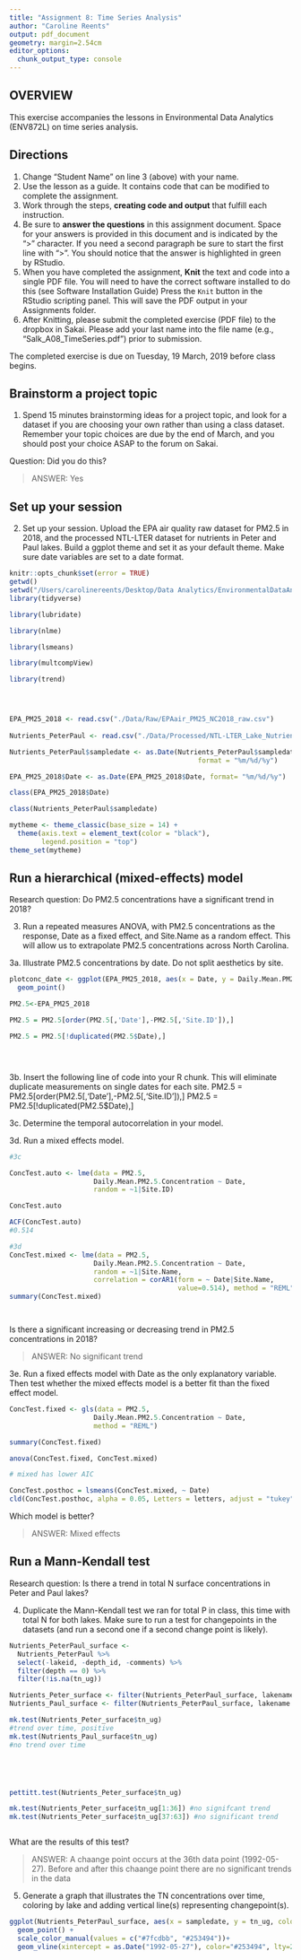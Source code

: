 ```yaml
---
title: "Assignment 8: Time Series Analysis"
author: "Caroline Reents"
output: pdf_document
geometry: margin=2.54cm
editor_options: 
  chunk_output_type: console
---
```


## OVERVIEW

This exercise accompanies the lessons in Environmental Data Analytics (ENV872L) on time series analysis.

## Directions
1. Change "Student Name" on line 3 (above) with your name.
2. Use the lesson as a guide. It contains code that can be modified to complete the assignment.
3. Work through the steps, **creating code and output** that fulfill each instruction.
4. Be sure to **answer the questions** in this assignment document.
Space for your answers is provided in this document and is indicated by the ">" character.
If you need a second paragraph be sure to start the first line with ">".
You should notice that the answer is highlighted in green by RStudio. 
6. When you have completed the assignment, **Knit** the text and code into a single PDF file.
You will need to have the correct software installed to do this (see Software Installation Guide)
Press the `Knit` button in the RStudio scripting panel.
This will save the PDF output in your Assignments folder.
8. After Knitting, please submit the completed exercise (PDF file) to the dropbox in Sakai. Please add your last name into the file name (e.g., "Salk_A08_TimeSeries.pdf") prior to submission.

The completed exercise is due on Tuesday, 19 March, 2019 before class begins.

## Brainstorm a project topic
1. Spend 15 minutes brainstorming ideas for a project topic, and look for a dataset if you are choosing your own rather than using a class dataset. Remember your topic choices are due by the end of March, and you should post your choice ASAP to the forum on Sakai.

Question: Did you do this?

> ANSWER: Yes

## Set up your session 
2. Set up your session. Upload the EPA air quality raw dataset for PM2.5 in 2018, and the processed NTL-LTER dataset for nutrients in Peter and Paul lakes. Build a ggplot theme and set it as your default theme. Make sure date variables are set to a date format.

```r
knitr::opts_chunk$set(error = TRUE)
getwd()
setwd("/Users/carolinereents/Desktop/Data Analytics/EnvironmentalDataAnalytics")
library(tidyverse)

library(lubridate)

library(nlme)

library(lsmeans)

library(multcompView)

library(trend)




EPA_PM25_2018 <- read.csv("./Data/Raw/EPAair_PM25_NC2018_raw.csv")
  
Nutrients_PeterPaul <- read.csv("./Data/Processed/NTL-LTER_Lake_Nutrients_PeterPaul_Processed.csv")

Nutrients_PeterPaul$sampledate <- as.Date(Nutrients_PeterPaul$sampledate, 
                                               format = "%m/%d/%y")

EPA_PM25_2018$Date <- as.Date(EPA_PM25_2018$Date, format= "%m/%d/%y")

class(EPA_PM25_2018$Date)

class(Nutrients_PeterPaul$sampledate)

mytheme <- theme_classic(base_size = 14) +
  theme(axis.text = element_text(color = "black"), 
        legend.position = "top")
theme_set(mytheme)
```


## Run a hierarchical (mixed-effects) model

Research question: Do PM2.5 concentrations have a significant trend in 2018?

3. Run a repeated measures ANOVA, with PM2.5 concentrations as the response, Date as a fixed effect, and Site.Name as a random effect. This will allow us to extrapolate PM2.5 concentrations across North Carolina.

3a. Illustrate PM2.5 concentrations by date. Do not split aesthetics by site.

```r
plotconc_date <- ggplot(EPA_PM25_2018, aes(x = Date, y = Daily.Mean.PM2.5.Concentration)) +
  geom_point() 

PM2.5<-EPA_PM25_2018

PM2.5 = PM2.5[order(PM2.5[,'Date'],-PM2.5[,'Site.ID']),]

PM2.5 = PM2.5[!duplicated(PM2.5$Date),]





```

3b. Insert the following line of code into your R chunk. This will eliminate duplicate measurements on single dates for each site.
PM2.5 = PM2.5[order(PM2.5[,'Date'],-PM2.5[,'Site.ID']),]
PM2.5 = PM2.5[!duplicated(PM2.5$Date),]

3c. Determine the temporal autocorrelation in your model. 

3d. Run a mixed effects model. 

```r
#3c

ConcTest.auto <- lme(data = PM2.5,
                     Daily.Mean.PM2.5.Concentration ~ Date, 
                     random = ~1|Site.ID)

ConcTest.auto

ACF(ConcTest.auto)
#0.514

#3d
ConcTest.mixed <- lme(data = PM2.5,
                     Daily.Mean.PM2.5.Concentration ~ Date, 
                     random = ~1|Site.Name,
                     correlation = corAR1(form = ~ Date|Site.Name,
                                          value=0.514), method = "REML")
summary(ConcTest.mixed)




```

Is there a significant increasing or decreasing trend in PM2.5 concentrations in 2018?



> ANSWER: No significant trend

3e. Run a fixed effects model with Date as the only explanatory variable. Then test whether the mixed effects model is a better fit than the fixed effect model. 

```r


ConcTest.fixed <- gls(data = PM2.5,
                     Daily.Mean.PM2.5.Concentration ~ Date, 
                     method = "REML")

summary(ConcTest.fixed)

anova(ConcTest.fixed, ConcTest.mixed)

# mixed has lower AIC

ConcTest.posthoc = lsmeans(ConcTest.mixed, ~ Date)
cld(ConcTest.posthoc, alpha = 0.05, Letters = letters, adjust = "tukey")

```


Which model is better?

> ANSWER: Mixed effects


## Run a Mann-Kendall test

Research question: Is there a trend in total N surface concentrations in Peter and Paul lakes? 

4. Duplicate the Mann-Kendall test we ran for total P in class, this time with total N for both lakes. Make sure to run a test for changepoints in the datasets (and run a second one if a second change point is likely). 

```r


Nutrients_PeterPaul_surface <- 
  Nutrients_PeterPaul %>%
  select(-lakeid, -depth_id, -comments) %>%
  filter(depth == 0) %>%
  filter(!is.na(tn_ug))

Nutrients_Peter_surface <- filter(Nutrients_PeterPaul_surface, lakename == "Peter Lake")
Nutrients_Paul_surface <- filter(Nutrients_PeterPaul_surface, lakename == "Paul Lake")

mk.test(Nutrients_Peter_surface$tn_ug)
#trend over time, positive
mk.test(Nutrients_Paul_surface$tn_ug)
#no trend over time





pettitt.test(Nutrients_Peter_surface$tn_ug)

mk.test(Nutrients_Peter_surface$tn_ug[1:36]) #no signifcant trend
mk.test(Nutrients_Peter_surface$tn_ug[37:63]) #no significant trend



```


What are the results of this test?

> ANSWER: A chaange point occurs at the 36th data point (1992-05-27). Before and after this chaange point there are no significant trends in the data

5. Generate a graph that illustrates the TN concentrations over time, coloring by lake and adding vertical line(s) representing changepoint(s).

```r
ggplot(Nutrients_PeterPaul_surface, aes(x = sampledate, y = tn_ug, color = lakename)) + 
  geom_point() +
  scale_color_manual(values = c("#7fcdbb", "#253494"))+
  geom_vline(xintercept = as.Date("1992-05-27"), color="#253494", lty=2)


```


